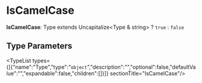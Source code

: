 
# IsCamelCase

 **IsCamelCase**: Type extends Uncapitalize&#60;Type & string&#62; ? `true` : `false`

## Type Parameters

<TypeList types={[{"name":"Type","type":"`object`","description":"","optional":false,"defaultValue":"","expandable":false,"children":[]}]}  sectionTitle="IsCamelCase"/>
